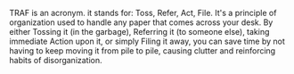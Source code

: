 TRAF is an acronym. it stands for: Toss, Refer, Act, File. It's a principle of organization used to handle any paper that comes across your desk. By either Tossing it (in the garbage), Referring it (to someone else), taking immediate Action upon it, or simply Filing it away, you can save time by not having to keep moving it from pile to pile, causing clutter and reinforcing habits of disorganization.
{{stub}}